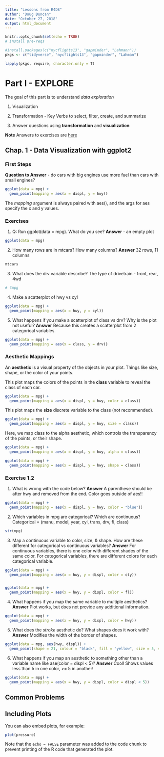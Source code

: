 ```yaml
---
title: "Lessons from R4DS"
author: "Doug Duncan"
date: "October 27, 2018"
output: html_document
---
```


```r
knitr::opts_chunk$set(echo = TRUE)
# install pre-reqs

#install.packages(c("nycflights13", "gapminder", "Lahmann"))
pkgs <- c("tidyverse", "nycflights13", "gapminder", "Lahman")

lapply(pkgs, require, character.only = T)

```

# Part I - EXPLORE  
The goal of this part is to understand *data exploration*  

1. Visualization  

2. Transformation - Key Verbs to select, filter, create, and summarize  

3. Answer questions using **transformation** and **visualization**  

**Note** Answers to exercises are [here](https://jrnold.github.io/r4ds-exercise-solutions/data-visualisation.html)  

## Chap. 1 - Data Visualization with ggplot2  

### First Steps  

**Question to Answer** - do cars with big engines use more fuel than cars with small engines?  

```r
ggplot(data = mpg) + 
  geom_point(mapping = aes(x = displ, y = hwy))

```

The *mapping* argument is always paired with aes(), and the args for aes specify the x and y values.

### Exercises  
1. Q: Run ggplot(data = mpg).  What do you see?  **Answer** - an empty plot

```r
ggplot(data = mpg)
```

      
2. How many rows are in mtcars?  How many columns?  **Answer** 32 rows, 11 columns

```r
mtcars
```


3. What does the drv variable describe?  The type of drivetrain - front, rear, 4wd

```r
# ?mpg
```

4. Make a scatterplot of hwy vs cyl

```r
ggplot(data = mpg) + 
  geom_point(mapping = aes(x = hwy, y = cyl))
```

5. What happens if you make a scatterplot of class vs drv?  Why is the plot not useful?  **Answer** Because this creates a scatterplot from 2 categorical variables.

```r
ggplot(data = mpg) + 
  geom_point(mapping = aes(x = class, y = drv))
```

### Aesthetic Mappings  

An **aesthetic** is a visual property of the objects in your plot.  Things like size, shape, or the color of your points.  

This plot maps the colors of the points in the **class** variable to reveal the class of each car.

```r
ggplot(data = mpg) + 
  geom_point(mapping = aes(x = displ, y = hwy, color = class))
```

This plot maps the **size** discrete variable to the class (not recommended). 

```r
ggplot(data = mpg) +
  geom_point(mapping = aes(x = displ, y = hwy, size = class))
```


Here, we map class to the alpha aesthetic, which controls the transparency of the points, or their shape.  

```r
ggplot(data = mpg) +
  geom_point(mapping = aes(x = displ, y = hwy, alpha = class))

ggplot(data = mpg) +
  geom_point(mapping = aes(x = displ, y = hwy, shape = class))
```


### Exercise 1.2  

1. What is wrong with the code below?  **Answer** A parenthese should be after hwy and removed from the end.  Color goes outside of aes!!


```r
ggplot(data = mpg) + 
  geom_point(mapping = aes(x = displ, y = hwy, color = "blue"))

```


2. Which variables in mpg are categorical?  Which are continuous?  Categorical = (manu, model, year, cyl, trans, drv, fl, class)

```r
str(mpg)
```


3. Map a continuous variable to color, size, & shape.  How are these different for categorical vs continuous variables?  **Answer** For continuous variables, there is one color with different shades of the same color.  For categorical variables, there are different colors for each categorical variable.


```r
ggplot(data = mpg) +
  geom_point(mapping = aes(x = hwy, y = displ, color = cty))


ggplot(data = mpg) +
  geom_point(mapping = aes(x = hwy, y = displ, color = fl))
```

4. What happens if you map the same variable to multiple aesthetics?  **Answer** Plot works, but does not provide any additional information.

```r
ggplot(data = mpg) + 
  geom_point(mapping = aes(x = hwy, y = displ, color = hwy))
```

5. What does the *stroke* aesthetic do?  What shapes does it work with? **Answer** Modifies the width of the border of shapes.  

```r
ggplot(data = mpg, aes(hwy, displ)) + 
  geom_point(shape = 21, colour = "black", fill = "yellow", size = 5, stroke = 2)
```


6. What happens if you map an aesthetic to something other than a variable name like ase(color = displ < 5)?
**Answer** Cool!  Shows values less than 5 in one color, >= 5 in another!

```r
ggplot(data = mpg) +
  geom_point(mapping = aes(x = hwy, y = displ, color = displ < 5))
```


## Common Problems  



## Including Plots

You can also embed plots, for example:

```r
plot(pressure)
```

Note that the `echo = FALSE` parameter was added to the code chunk to prevent printing of the R code that generated the plot.

